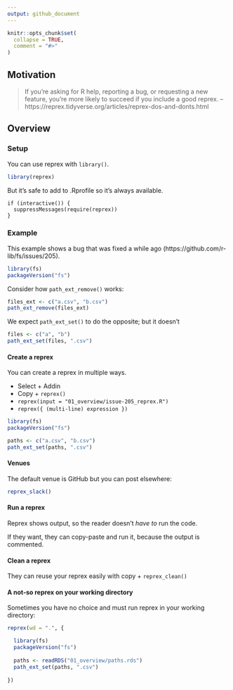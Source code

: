 ```yaml
---
output: github_document
---
```


```r
knitr::opts_chunk$set(
  collapse = TRUE,
  comment = "#>"
)
```

## Motivation

> If you’re asking for R help, reporting a bug, or requesting a new feature,
> you’re more likely to succeed if you include a good reprex.
--https://reprex.tidyverse.org/articles/reprex-dos-and-donts.html

## Overview

### Setup

You can use reprex with `library()`.

```r
library(reprex)
```

But it's safe to add to .Rprofile so it's always available.

```
if (interactive()) {
  suppressMessages(require(reprex))
}
```

### Example

This example shows a bug that was fixed a while ago
(https://github.com/r-lib/fs/issues/205).

```r
library(fs)
packageVersion("fs")
```

Consider how `path_ext_remove()` works:

```r
files_ext <- c("a.csv", "b.csv")
path_ext_remove(files_ext)
```

We expect `path_ext_set()` to do the opposite; but it doesn't

```r
files <- c("a", "b")
path_ext_set(files, ".csv")
```

#### Create a reprex

You can create a reprex in multiple ways.

* Select + Addin
* Copy + `reprex()`
* `reprex(input = "01_overview/issue-205_reprex.R")`
* `reprex({ (multi-line) expression })`

```r
library(fs)
packageVersion("fs")

paths <- c("a.csv", "b.csv")
path_ext_set(paths, ".csv")
```

#### Venues

The default venue is GitHub but you can post elsewhere:

```r
reprex_slack()
```

#### Run a reprex

Reprex shows output, so the reader doesn't *have to* run the code.

If they want, they can copy-paste and run it, because the output is commented.

#### Clean a reprex

They can reuse your reprex easily with copy + `reprex_clean()`

#### A not-so reprex on your working directory

Sometimes you have no choice and must run reprex in your working directory:

```r
reprex(wd = ".", {

  library(fs)
  packageVersion("fs")
  
  paths <- readRDS("01_overview/paths.rds")
  path_ext_set(paths, ".csv")
  
})
```

